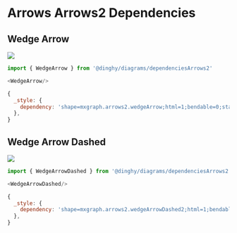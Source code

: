 
# Arrows Arrows2 Dependencies


## Wedge Arrow

<Tabs>
  <TabItem value="Preview">

![](./wedge-arrow.png#drawio)

  </TabItem>
  <TabItem value="Usage">
    
```js
import { WedgeArrow } from '@dinghy/diagrams/dependenciesArrows2'

<WedgeArrow/>
```

  </TabItem>
  <TabItem value="Definition">
    
```js
{
  _style: {
    dependency: 'shape=mxgraph.arrows2.wedgeArrow;html=1;bendable=0;startWidth=50;fillColor=strokeColor;defaultFillColor=invert;defaultGradientColor=invert;',
  },
}
```

  </TabItem>
</Tabs>


## Wedge Arrow Dashed

<Tabs>
  <TabItem value="Preview">

![](./wedge-arrow-dashed.png#drawio)

  </TabItem>
  <TabItem value="Usage">
    
```js
import { WedgeArrowDashed } from '@dinghy/diagrams/dependenciesArrows2'

<WedgeArrowDashed/>
```

  </TabItem>
  <TabItem value="Definition">
    
```js
{
  _style: {
    dependency: 'shape=mxgraph.arrows2.wedgeArrowDashed2;html=1;bendable=0;startWidth=50;stepSize=15;',
  },
}
```

  </TabItem>
</Tabs>

